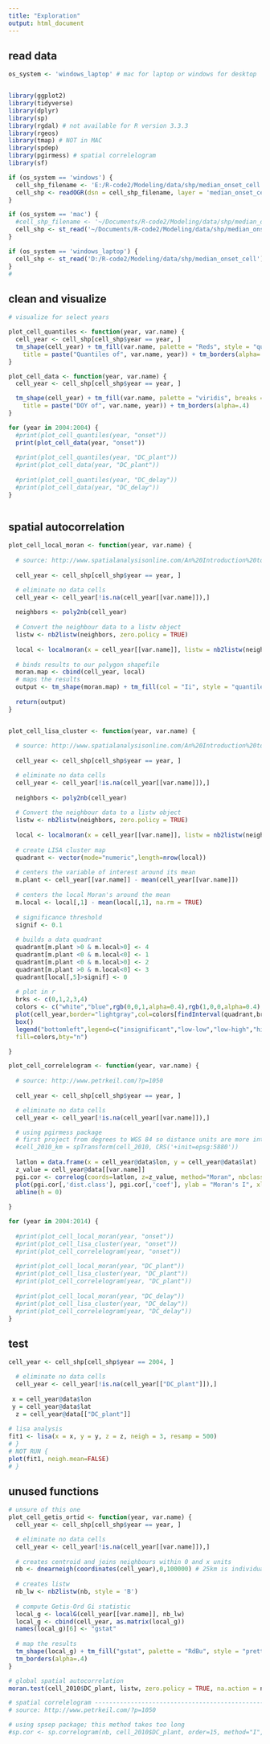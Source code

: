 ```yaml
---
title: "Exploration"
output: html_document
---
```


## read data

```r

os_system <- 'windows_laptop' # mac for laptop or windows for desktop


library(ggplot2)
library(tidyverse)
library(dplyr)
library(sp)
library(rgdal) # not available for R version 3.3.3
library(rgeos)
library(tmap) # NOT in MAC
library(spdep)
library(pgirmess) # spatial correlelogram
library(sf)

if (os_system == 'windows') {
  cell_shp_filename <- 'E:/R-code2/Modeling/data/shp/median_onset_cell'
  cell_shp <- readOGR(dsn = cell_shp_filename, layer = 'median_onset_cell_SHP')
}

if (os_system == 'mac') {
  #cell_shp_filename <- '~/Documents/R-code2/Modeling/data/shp/median_onset_cell'
  cell_shp <- st_read('~/Documents/R-code2/Modeling/data/shp/median_onset_cell/median_onset_cell_SHP.shp')
}

if (os_system == 'windows_laptop') {
  cell_shp <- st_read('D:/R-code2/Modeling/data/shp/median_onset_cell')
}
#
```

## clean and visualize

```r

# visualize for select years

plot_cell_quantiles <- function(year, var.name) {
  cell_year <- cell_shp[cell_shp$year == year, ]
  tm_shape(cell_year) + tm_fill(var.name, palette = "Reds", style = "quantile", 
    title = paste("Quantiles of", var.name, year)) + tm_borders(alpha=.4)
}

plot_cell_data <- function(year, var.name) {
  cell_year <- cell_shp[cell_shp$year == year, ]

  tm_shape(cell_year) + tm_fill(var.name, palette = "viridis", breaks = seq(from = 0, to = 200, by = 20),
    title = paste("DOY of", var.name, year)) + tm_borders(alpha=.4)
}

for (year in 2004:2004) {
  #print(plot_cell_quantiles(year, "onset"))
  print(plot_cell_data(year, "onset"))
  
  #print(plot_cell_quantiles(year, "DC_plant"))
  #print(plot_cell_data(year, "DC_plant"))
    
  #print(plot_cell_quantiles(year, "DC_delay"))
  #print(plot_cell_data(year, "DC_delay"))
}



```

## spatial autocorrelation 

```r

plot_cell_local_moran <- function(year, var.name) {
  
  # source: http://www.spatialanalysisonline.com/An%20Introduction%20to%20Spatial%20Data%20Analysis%20in%20R.pdf
  
  cell_year <- cell_shp[cell_shp$year == year, ]

  # eliminate no data cells
  cell_year <- cell_year[!is.na(cell_year[[var.name]]),]
  
  neighbors <- poly2nb(cell_year)
    
  # Convert the neighbour data to a listw object
  listw <- nb2listw(neighbors, zero.policy = TRUE)
  
  local <- localmoran(x = cell_year[[var.name]], listw = nb2listw(neighbors, style = "W", zero.policy = TRUE))
  
  # binds results to our polygon shapefile
  moran.map <- cbind(cell_year, local)
  # maps the results
  output <- tm_shape(moran.map) + tm_fill(col = "Ii", style = "quantile", title = paste("local moran", var.name, year))
  
  return(output)
}


plot_cell_lisa_cluster <- function(year, var.name) {
  
  # source: http://www.spatialanalysisonline.com/An%20Introduction%20to%20Spatial%20Data%20Analysis%20in%20R.pdf
  
  cell_year <- cell_shp[cell_shp$year == year, ]

  # eliminate no data cells
  cell_year <- cell_year[!is.na(cell_year[[var.name]]),]
  
  neighbors <- poly2nb(cell_year)
    
  # Convert the neighbour data to a listw object
  listw <- nb2listw(neighbors, zero.policy = TRUE)
  
  local <- localmoran(x = cell_year[[var.name]], listw = nb2listw(neighbors, style = "W", zero.policy = TRUE))
  
  # create LISA cluster map
  quadrant <- vector(mode="numeric",length=nrow(local))
  
  # centers the variable of interest around its mean
  m.plant <- cell_year[[var.name]] - mean(cell_year[[var.name]])
  
  # centers the local Moran's around the mean
  m.local <- local[,1] - mean(local[,1], na.rm = TRUE)
  
  # significance threshold
  signif <- 0.1
  
  # builds a data quadrant
  quadrant[m.plant >0 & m.local>0] <- 4
  quadrant[m.plant <0 & m.local<0] <- 1
  quadrant[m.plant <0 & m.local>0] <- 2
  quadrant[m.plant >0 & m.local<0] <- 3
  quadrant[local[,5]>signif] <- 0
  
  # plot in r
  brks <- c(0,1,2,3,4)
  colors <- c("white","blue",rgb(0,0,1,alpha=0.4),rgb(1,0,0,alpha=0.4),"red")
  plot(cell_year,border="lightgray",col=colors[findInterval(quadrant,brks,all.inside=FALSE)], main = paste("LISA cluster", var.name, year))
  box()
  legend("bottomleft",legend=c("insignificant","low-low","low-high","high-low","high-high"),
  fill=colors,bty="n")

}

plot_cell_correlelogram <- function(year, var.name) {
 
  # source: http://www.petrkeil.com/?p=1050
  
  cell_year <- cell_shp[cell_shp$year == year, ]

  # eliminate no data cells
  cell_year <- cell_year[!is.na(cell_year[[var.name]]),]

  # using pgirmess package
  # first project from degrees to WGS 84 so distance units are more interpretable... but not used
  #cell_2010_km = spTransform(cell_2010, CRS('+init=epsg:5880'))
  
  latlon = data.frame(x = cell_year@data$lon, y = cell_year@data$lat)
  z_value = cell_year@data[[var.name]]
  pgi.cor <- correlog(coords=latlon, z=z_value, method="Moran", nbclass=21)
  plot(pgi.cor[,'dist.class'], pgi.cor[,'coef'], ylab = "Moran's I", xlab = "distance unit (degrees)", main = paste("spatial correlation", var.name, year))
  abline(h = 0)
  
}

for (year in 2004:2014) {
  
  #print(plot_cell_local_moran(year, "onset"))
  #print(plot_cell_lisa_cluster(year, "onset"))
  #print(plot_cell_correlelogram(year, "onset"))
  
  #print(plot_cell_local_moran(year, "DC_plant"))
  #print(plot_cell_lisa_cluster(year, "DC_plant"))
  #print(plot_cell_correlelogram(year, "DC_plant"))
  
  #print(plot_cell_local_moran(year, "DC_delay"))
  #print(plot_cell_lisa_cluster(year, "DC_delay"))
  #print(plot_cell_correlelogram(year, "DC_delay"))
}


```

## test

```r

cell_year <- cell_shp[cell_shp$year == 2004, ]

  # eliminate no data cells
  cell_year <- cell_year[!is.na(cell_year[["DC_plant"]]),]
  
 x = cell_year@data$lon
 y = cell_year@data$lat
  z = cell_year@data[["DC_plant"]]
  
# lisa analysis
fit1 <- lisa(x = x, y = y, z = z, neigh = 3, resamp = 500)
# }
# NOT RUN {
plot(fit1, neigh.mean=FALSE)
# }
```
## unused functions

```r

# unsure of this one
plot_cell_getis_ortid <- function(year, var.name) {
  cell_year <- cell_shp[cell_shp$year == year, ]

  # eliminate no data cells
  cell_year <- cell_year[!is.na(cell_year[[var.name]]),]
  
  # creates centroid and joins neighbours within 0 and x units
  nb <- dnearneigh(coordinates(cell_year),0,100000) # 25km is individual cell
  
  # creates listw
  nb_lw <- nb2listw(nb, style = 'B')
  
  # compute Getis-Ord Gi statistic
  local_g <- localG(cell_year[[var.name]], nb_lw)
  local_g <- cbind(cell_year, as.matrix(local_g))
  names(local_g)[6] <- "gstat"
  
  # map the results
  tm_shape(local_g) + tm_fill("gstat", palette = "RdBu", style = "pretty") +
  tm_borders(alpha=.4)
}

# global spatial autocorrelation
moran.test(cell_2010$DC_plant, listw, zero.policy = TRUE, na.action = na.exclude)

# spatial correlelogram ---------------------------------------------------------------------------------------------------------------
# source: http://www.petrkeil.com/?p=1050

# using spsep package; this method takes too long
#sp.cor <- sp.correlogram(nb, cell_2010$DC_plant, order=15, method="I", randomisation=FALSE)

```

